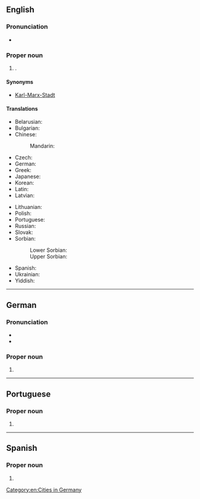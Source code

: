 {{also|Chemnitz'}}
==English==
{{wikipedia|lang=en}}

===Pronunciation===
* {{IPA|en|/ˈkɛmnɪts/}}

===Proper noun===
{{en-proper noun}}

# {{place|en|independent city|s/Saxony|c/Germany}}.

====Synonyms====
* [[Karl-Marx-Stadt]] {{qualifier|former name of Chemnitz in [[GDR]] times)}}

====Translations====
{{trans-top|city in Saxony}}
* Belarusian: {{t|be|Кемніц|m}}
* Bulgarian: {{t|bg|Кемниц|m}}
* Chinese:
*: Mandarin: {{t|cmn|开姆尼茨|tr=Kāimǔnící}}
* Czech: {{t|cs|Saská Kamenice|f}}
* German: {{t+|de|Chemnitz|n}}
* Greek: {{t+|el|Κέμνιτς}}
* Japanese: {{t|ja|ケムニッツ|tr=Kemunittsu}}
* Korean: {{t|ko|켐니츠}}
* Latin: {{t|la|Chemnicium}}
* Latvian: {{t|lv|Hemnica|f}}
{{trans-mid}}
* Lithuanian: {{t|lt|Chemnicas|m}}
* Polish: {{t+|pl|Kamienica Saska|f}}
* Portuguese: {{t|pt|Chemnitz|f}}
* Russian: {{t+|ru|Хемниц|m}}
* Slovak: {{t|sk|Kamenica|f}}
* Sorbian:
*: Lower Sorbian: {{t|dsb|Kamjenica|f}}
*: Upper Sorbian: {{t|hsb|Kamjenica|f}}
* Spanish: {{t+|es|Chemnitz}}
* Ukrainian: {{t|uk|Хемніц|m}}
* Yiddish: {{t|yi|קעמניץ|n}}
{{trans-bottom}}

[[Category:en:Cities in Germany]]

----

==German==
{{wikipedia|lang=de}}

===Pronunciation===
* {{IPA|de|/ˈkɛmnɪts/}}
* {{audio|de|De-Chemnitz.ogg|Audio}}

===Proper noun===
{{de-proper noun|n|Chemnitz’}}

# {{place|de|city|s/Saxony|c/Germany|t1=Chemnitz}}

{{topics|de|Cities in Germany}}

----

==Portuguese==

===Proper noun===
{{pt-proper noun|f}}

# {{place|pt|city|s/Saxony|c/Germany|t1=Chemnitz}}

----

==Spanish==
{{wikipedia|lang=es}}

===Proper noun===
{{es-proper noun}}

# {{place|es|city|s/Saxony|t1=Chemnitz}}